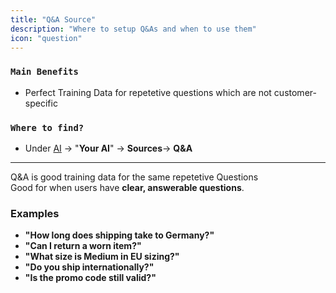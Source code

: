 ```yaml
---
title: "Q&A Source"
description: "Where to setup Q&As and when to use them"
icon: "question"
---
```


### `Main Benefits`

- Perfect Training Data for repetetive questions which are not customer-specific

### `Where to find?`

- Under [AI](https://armin.cx/app/_/ai/agents) -\> "**Your AI**" -\> **Sources**-\> **Q&A**

---

Q&A is good training data for the same repetetive Questions\
Good for when users have **clear, answerable questions**.

### Examples

- **"How long does shipping take to Germany?"**
- **"Can I return a worn item?"**
- **"What size is Medium in EU sizing?"**
- **"Do you ship internationally?"**
- **"Is the promo code still valid?"**